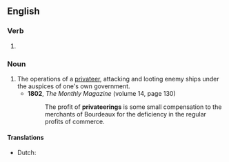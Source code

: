 ==English==

===Verb===
{{head|en|verb form}}

# {{present participle of|en|privateer|nocat=1}}

===Noun===
{{en-noun}}

# The operations of a [[privateer]], attacking and looting enemy ships under the auspices of one's own government.
#* '''1802''', ''The Monthly Magazine'' (volume 14, page 130)
#*: The profit of '''privateerings''' is some small compensation to the merchants of Bourdeaux for the deficiency in the regular profits of commerce.

====Translations====
{{trans-top}}
* Dutch: {{t|nl|kaapvaart}}
{{trans-mid}}
{{trans-bottom}}